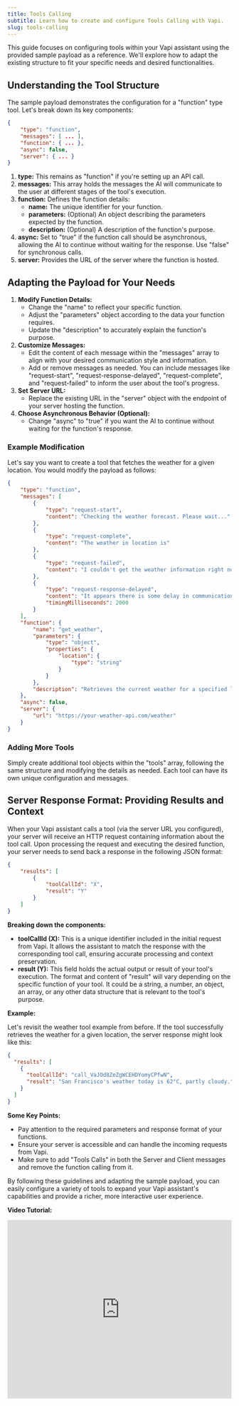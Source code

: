 ```yaml
---
title: Tools Calling
subtitle: Learn how to create and configure Tools Calling with Vapi.
slug: tools-calling
---
```



This guide focuses on configuring tools within your Vapi assistant using the provided sample payload as a reference. We'll explore how to adapt the existing structure to fit your specific needs and desired functionalities.

## Understanding the Tool Structure

The sample payload demonstrates the configuration for a "function" type tool. Let's break down its key components:

```json
{
    "type": "function",
    "messages": [ ... ],
    "function": { ... },
    "async": false,
    "server": { ... }
}
```
1. **type:** This remains as "function" if you're setting up an API call.
2. **messages:** This array holds the messages the AI will communicate to the user at different stages of the tool's execution.
3. **function:** Defines the function details:
    - **name:** The unique identifier for your function.
    - **parameters:** (Optional) An object describing the parameters expected by the function.
    - **description:** (Optional) A description of the function's purpose.
4. **async:** Set to "true" if the function call should be asynchronous, allowing the AI to continue without waiting for the response. Use "false" for synchronous calls.
5. **server:** Provides the URL of the server where the function is hosted.

## Adapting the Payload for Your Needs

1. **Modify Function Details:**
    - Change the "name" to reflect your specific function.
    - Adjust the "parameters" object according to the data your function requires.
    - Update the "description" to accurately explain the function's purpose.
2. **Customize Messages:**
    - Edit the content of each message within the "messages" array to align with your desired communication style and information.
    - Add or remove messages as needed. You can include messages like "request-start", "request-response-delayed", "request-complete", and "request-failed" to inform the user about the tool's progress.
3. **Set Server URL:**
    - Replace the existing URL in the "server" object with the endpoint of your server hosting the function.
4. **Choose Asynchronous Behavior (Optional):**
    - Change "async" to "true" if you want the AI to continue without waiting for the function's response.

### Example Modification

Let's say you want to create a tool that fetches the weather for a given location. You would modify the payload as follows:

```json
{
    "type": "function",
    "messages": [
        {
            "type": "request-start",
            "content": "Checking the weather forecast. Please wait..."
        },
        {
            "type": "request-complete",
            "content": "The weather in location is"
        },
        {
            "type": "request-failed",
            "content": "I couldn't get the weather information right now."
        },
        {
            "type": "request-response-delayed",
            "content": "It appears there is some delay in communication with the weather API.",
            "timingMilliseconds": 2000
        }
    ],
    "function": {
        "name": "get_weather",
        "parameters": {
            "type": "object",
            "properties": {
                "location": {
                    "type": "string"
                }
            }
        },
        "description": "Retrieves the current weather for a specified location."
    },
    "async": false,
    "server": {
        "url": "https://your-weather-api.com/weather"
    }
}
```

### Adding More Tools

Simply create additional tool objects within the "tools" array, following the same structure and modifying the details as needed. Each tool can have its own unique configuration and messages.

## Server Response Format: Providing Results and Context

When your Vapi assistant calls a tool (via the server URL you configured), your server will receive an HTTP request containing information about the tool call. Upon processing the request and executing the desired function, your server needs to send back a response in the following JSON format:


```json
{
    "results": [
        {
            "toolCallId": "X",
            "result": "Y"
        }
    ]
}
```

**Breaking down the components:**

- **toolCallId (X):** This is a unique identifier included in the initial request from Vapi. It allows the assistant to match the response with the corresponding tool call, ensuring accurate processing and context preservation.
- **result (Y):** This field holds the actual output or result of your tool's execution. The format and content of "result" will vary depending on the specific function of your tool. It could be a string, a number, an object, an array, or any other data structure that is relevant to the tool's purpose.

**Example:**

Let's revisit the weather tool example from before. If the tool successfully retrieves the weather for a given location, the server response might look like this:

```json
{
  "results": [
    {
      "toolCallId": "call_VaJOd8ZeZgWCEHDYomyCPfwN",
      "result": "San Francisco's weather today is 62°C, partly cloudy."
    }
  ]
}
```

**Some Key Points:**

- Pay attention to the required parameters and response format of your functions.
- Ensure your server is accessible and can handle the incoming requests from Vapi.
- Make sure to add "Tools Calls" in both the Server and Client messages and remove the function calling from it.

By following these guidelines and adapting the sample payload, you can easily configure a variety of tools to expand your Vapi assistant's capabilities and provide a richer, more interactive user experience.


**Video Tutorial:**
<iframe
        src="https://www.youtube.com/embed/4fLe3sRH_uI?si=rAE5sWS2f8Ky5Zgx"
        title="YouTube video player"
        frameborder="0"
        allow="accelerometer; autoplay; clipboard-write; encrypted-media; gyroscope; picture-in-picture; web-share"
        referrerpolicy="strict-origin-when-cross-origin"
        width="100%"
        height="400px"
        allowfullscreen
/>
